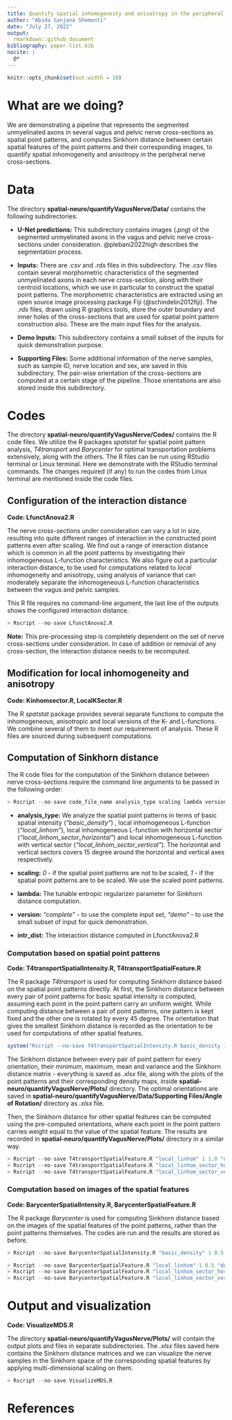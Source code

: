 ```yaml
---
title: Quantify spatial inhomogeneity and anisotropy in the peripheral nerve cross-sections
author: "Abida Sanjana Shemonti"
date: "July 27, 2022"
output:
  rmarkdown::github_document
bibliography: paper-list.bib
nocite: |
  @*
---
```


```r
knitr::opts_chunk$set(out.width = 10)
```

# What are we doing?
We are demonstrating a pipeline that represents the segmented unmyelinated axons in several vagus and pelvic nerve cross-sections as spatial point patterns, and computes Sinkhorn distance between certain spatial features of the point patterns and their corresponding images, to quantify spatial inhomogeneity and anisotropy in the peripheral nerve cross-sections.


# Data 
The directory **spatial-neuro/quantifyVagusNerve/Data/** contains the following subdirectories:

* **U-Net predictions:** This subdirectory contains images (*.png*) of the segmented unmyelinated axons in the vagus and pelvic nerve cross-sections under consideration.  @plebani2022high describes the segmentation process.

* **Inputs:** There are *.csv* and *.rds* files in this subdirectory. The *.csv* files contain several morphometric characteristics of the segmented unmyelinated axons in each nerve cross-section, along with their centroid locations, which we use in particular to construct the spatial point patterns. The morphometric characteristics are extracted using an open source image processing package Fiji (@schindelin2012fiji). The *.rds* files, drawn using R graphics tools, store the outer boundary and inner holes of the cross-sections that are used for spatial point pattern construction also. These are the main input files for the analysis.

* **Demo Inputs:** This subdirectory contains a small subset of the inputs for quick demonstration purpose.

* **Supporting Files:** Some additional information of the nerve samples, such as sample ID, nerve location and sex, are saved in this subdirectory. The pair-wise orientation of the cross-sections are computed at a certain stage of the pipeline. Those orientations are also stored inside this subdirectory.


# Codes
The directory **spatial-neuro/quantifyVagusNerve/Codes/** contains the R code files. We utilize the R packages *spatstat* for spatial point pattern analysis, *T4transport* and *Barycenter* for optimal transportation problems extensively, along with the others. The R files can be run using RStudio terminal or Linux terminal. Here we demonstrate with the RStudio terminal commands. The changes required (if any) to run the codes from Linux terminal are mentioned inside the code files.

## Configuration of the interaction distance 
**Code: LfunctAnova2.R**

The nerve cross-sections under consideration can vary a lot in size, resulting into quite different ranges of interaction in the constructed point patterns even after scaling. We find out a range of interaction distance which is common in all the point patterns by investigating their inhomogeneous L-function characteristics. We also figure out a particular interaction distance, to be used for computations related to *local* inhomogeneity and anisotropy, using analysis of variance that can moderately separate the inhomogeneous L-function characteristics between the vagus and pelvic samples.

This R file requires no command-line argument, the last line of the outputs shows the configured interaction distance.
```r
> Rscript --no-save LfunctAnova2.R
```

**Note:** This pre-processing step is completely dependent on the set of nerve cross-sections under consideration. In case of addition or removal of any cross-section, the interaction distance needs to be recomputed.

## Modification for local inhomogeneity and anisotropy
**Code: Kinhomsector.R, LocalKSector.R**

The R *spatstat* package provides several separate functions to compute the inhomogeneous, anisotropic and local versions of the K- and L-functions. We combine several of them to meet our requirement of analysis. These R files are sourced during subsequent computations.

## Computation of Sinkhorn distance
The R code files for the computation of the Sinkhorn distance between nerve cross-sections require the command line arguments to be passed in the following order:
```r
> Rscript --no-save code_file_name analysis_type scaling lambda version intr_dist
```

* **analysis_type:** We analyze the spatial point patterns in terms of basic spatial intensity (*"basic_density"*) , local inhomogeneous L-function (*"local_linhom"*), local inhomogeneous L-function with horizontal sector (*"local_linhom_sector_horizontal"*) and local inhomogeneous L-function with vertical sector (*"local_linhom_sector_vertical"*). The horizontal and vertical sectors covers 15 degree around the horizontal and vertical axes respectively.

* **scaling:** *0* - if the spatial point patterns are not to be scaled, *1* - if the spatial point patterns are to be scaled. We use the scaled point patterns.

* **lambda:** The tunable entropic regularizer parameter for Sinkhorn distance computation.

* **version:** *"complete"* - to use the complete input set, *"demo"* - to use the small subset of input for quick demonstration.

* **intr_dist:** The interaction distance computed in LfunctAnova2.R 

### Computation based on spatial point patterns
**Code: T4transportSpatialIntensity.R, T4transportSpatialFeature.R**

The R package *T4transport* is used for computing Sinkhorn distance based on the spatial point patterns directly. At first, the Sinkhorn distance between every pair of point patterns for basic spatial intensity is computed, assuming each point in the point pattern carry an uniform weight. While computing distance between a pair of point patterns, one pattern is kept fixed and the other one is rotated by every 45 degree. The orientation that gives the smallest Sinkhorn distance is recorded as the orientation to be used for computations of other spatial features.
```r
system("Rscript --no-save T4transportSpatialIntensity.R basic_density 1 1.0 demo  0.0352")
```
The Sinkhorn distance between every pair of point pattern for every orientation, their minimum, maximum, mean and variance and the Sinkhorn distance matrix - everything is saved as *.xlsx* file, along with the plots of the point patterns and their corresponding density maps, inside **spatial-neuro/quantifyVagusNerve/Plots/** directory. The optimal orientations are saved in **spatial-neuro/quantifyVagusNerve/Data/Supporting Files/Angle of Rotation/** directory as *.xlsx* file. 

Then, the Sinkhorn distance for other spatial features can be computed using the pre-computed orientations, where each point in the point pattern carries weight equal to the value of the spatial feature. The results are recorded in **spatial-neuro/quantifyVagusNerve/Plots/** directory in a similar way.
```r
> Rscript --no-save T4transportSpatialFeature.R "local_linhom" 1 1.0 "demo"  0.0352
> Rscript --no-save T4transportSpatialFeature.R "local_linhom_sector_horizontal" 1 1.0 "demo"  0.0352
> Rscript --no-save T4transportSpatialFeature.R "local_linhom_sector_vertical" 1 1.0 "demo"  0.0352
```

### Computation based on images of the spatial features
**Code: BarycenterSpatialIntensity.R, BarycenterSpatialFeature.R**

The R package *Barycenter* is used for computing Sinkhorn distance based on the images of the spatial features of the point patterns, rather than the point patterns themselves. The codes are run and the results are stored as before.
```r
> Rscript --no-save BarycenterSpatialIntensity.R "basic_density" 1 0.5 "demo"  0.0352

> Rscript --no-save BarycenterSpatialFeature.R "local_linhom" 1 0.5 "demo"  0.0352
> Rscript --no-save BarycenterSpatialFeature.R "local_linhom_sector_horizontal" 1 0.5 "demo"  0.0352
> Rscript --no-save BarycenterSpatialFeature.R "local_linhom_sector_vertical" 1 0.5 "demo"  0.0352
```

# Output and visualization
**Code: VisualizeMDS.R**

The directory **spatial-neuro/quantifyVagusNerve/Plots/** will contain the output plots and files in separate subdirectories. The *.xlsx* files saved here contains the Sinkhorn distance matrices and we can visualize the nerve samples in the Sinkhorn space of the corresponding spatial features by applying multi-dimensional scaling on them.
```r
> Rscript --no-save VisualizeMDS.R
```

# References